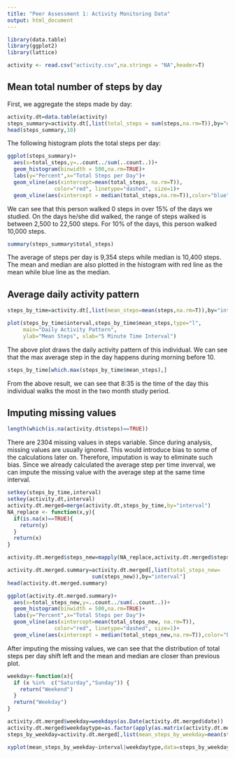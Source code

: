 ```yaml
---
title: "Peer Assessment 1: Activity Monitoring Data"
output: html_document
---
```

```r
library(data.table)
library(ggplot2)
library(lattice)
```    
```r
activity <- read.csv("activity.csv",na.strings = "NA",header=T)
```

## Mean total number of steps by day

First, we aggregate the steps made by day:
```r
activity.dt=data.table(activity)
steps_summary=activity.dt[,list(total_steps = sum(steps,na.rm=T)),by="date"]
head(steps_summary,10)
```


The following histogram plots the total steps per day:
```r
ggplot(steps_summary)+
  aes(x=total_steps,y=..count../sum(..count..))+
  geom_histogram(binwidth = 500,na.rm=TRUE)+
  labs(y="Percent",x="Total Steps per Day")+
  geom_vline(aes(xintercept=mean(total_steps, na.rm=T)),   
               color="red", linetype="dashed", size=1)+
  geom_vline(aes(xintercept = median(total_steps,na.rm=T)),color="blue",linetype="dashed",size=1)
```

We can see that this person walked 0 steps in over 15% of the days we studied. On the days he/she did walked, the range of steps walked is between 2,500 to 22,500 steps. For 10% of the days, this person walked 10,000 steps. 

```r
summary(steps_summary$total_steps)
```

The average of steps per day is 9,354 steps while median is 10,400 steps. The mean and median are also plotted in the histogram with red line as the mean while blue line as the median.

## Average daily activity pattern

```r
steps_by_time=activity.dt[,list(mean_steps=mean(steps,na.rm=T)),by="interval"]

plot(steps_by_time$interval,steps_by_time$mean_steps,type="l",
     main="Daily Activity Pattern",
     ylab="Mean Steps", xlab="5 Minute Time Interval")
```

The above plot draws the daily activity pattern of this individual. We can see that the max average step in the day happens during morning before 10.

```r
steps_by_time[which.max(steps_by_time$mean_steps),]
```

From the above result, we can see that 8:35 is the time of the day this individual walks the most in the two month study period.

## Imputing missing values

```r
length(which(is.na(activity.dt$steps)==TRUE))
```

There are 2304 missing values in steps variable. Since during analysis, missing values are usually ignored. This would introduce bias to some of the calculations later on. Therefore, imputation is way to eliminate such bias. Since we already calculated the average step per time inverval, we can impute the missing value with the average step at the same time interval.

```r
setkey(steps_by_time,interval)
setkey(activity.dt,interval)
activity.dt.merged=merge(activity.dt,steps_by_time,by="interval")
NA_replace <- function(x,y){
  if(is.na(x)==TRUE){
    return(y)
  }
  return(x)
}
```

```r
activity.dt.merged$steps_new=mapply(NA_replace,activity.dt.merged$steps,activity.dt.merged$mean_steps)

activity.dt.merged.summary=activity.dt.merged[,list(total_steps_new=
                           sum(steps_new)),by="interval"]
head(activity.dt.merged.summary)
```

```r
ggplot(activity.dt.merged.summary)+
  aes(x=total_steps_new,y=..count../sum(..count..))+
  geom_histogram(binwidth = 500,na.rm=TRUE)+
  labs(y="Percent",x="Total Steps per Day")+
  geom_vline(aes(xintercept=mean(total_steps_new, na.rm=T)),   
               color="red", linetype="dashed", size=1)+
  geom_vline(aes(xintercept = median(total_steps_new,na.rm=T)),color="blue",linetype="dashed",size=1,show.legend =TRUE)

```

After imputing the missing values, we can see that the distribution of total steps per day shift left and the mean and median are closer than previous plot.

```r
weekday<-function(x){
  if (x %in%  c("Saturday","Sunday")) {
    return("Weekend")
  }
  return("Weekday")
}
```


```r
activity.dt.merged$weekday=weekdays(as.Date(activity.dt.merged$date))
activity.dt.merged$weekdaytype=as.factor(apply(as.matrix(activity.dt.merged$weekday),1,weekday))
steps_by_weekday=activity.dt.merged[,list(mean_steps_by_weekday=mean(steps_new)),by=list(interval,weekdaytype)]
```

```r
xyplot(mean_steps_by_weekday~interval|weekdaytype,data=steps_by_weekday,type="l",ylab="Average Steps",xlab="5 Min Time Interval",layout=c(1,2))
```
